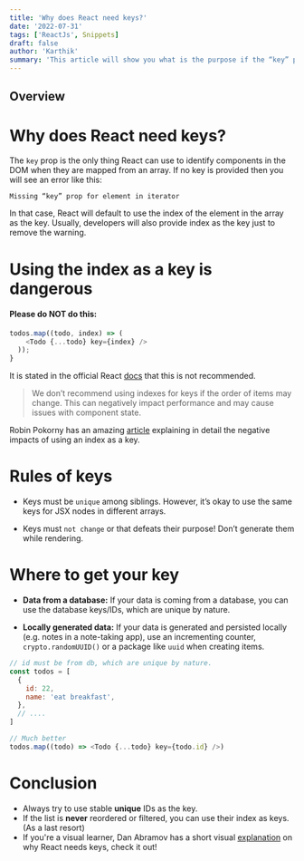 ```yaml
---
title: 'Why does React need keys?'
date: '2022-07-31'
tags: ['ReactJs', Snippets]
draft: false
author: 'Karthik'
summary: 'This article will show you what is the purpose if the “key” prop in React and some best practices around it.'
---
```


## Overview

<TOCInline toc={props.toc} exclude="Overview" toHeading={2} />

# Why does React need keys?

The `key` prop is the only thing React can use to identify components in the DOM when they are
mapped from an array. If no key is provided then you will see an error like this:

```console
Missing “key” prop for element in iterator
```

In that case, React will default to use the index of the element in the array as the key.
Usually, developers will also provide index as the key just to remove the warning.

# Using the index as a key is dangerous

#### Please do NOT do this:

```js
todos.map((todo, index) => (
    <Todo {...todo} key={index} />
  ));
}
```

It is stated in the official React [docs](https://reactjs.org/docs/lists-and-keys.html) that this is not recommended.

> We don’t recommend using indexes for keys if the order of items may change.
> This can negatively impact performance and may cause issues with component state.

Robin Pokorny has an amazing [article](https://robinpokorny.medium.com/index-as-a-key-is-an-anti-pattern-e0349aece318) explaining in detail the negative impacts of using an index as a key.

# Rules of keys

- Keys must be `unique` among siblings. However, it’s okay to use the same keys for JSX nodes
  in different arrays.

- Keys must `not change` or that defeats their purpose! Don’t generate them while rendering.

# Where to get your key

- **Data from a database:** If your data is coming from a database, you can use the database keys/IDs,
  which are unique by nature.

- **Locally generated data:** If your data is generated and persisted locally (e.g. notes in a note-taking app),
  use an incrementing counter, `crypto.randomUUID()` or a package like `uuid` when creating items.

```js
// id must be from db, which are unique by nature.
const todos = [
  {
    id: 22,
    name: 'eat breakfast',
  },
  // ....
]

// Much better
todos.map((todo) => <Todo {...todo} key={todo.id} />)
```

# Conclusion

- Always try to use stable **unique** IDs as the key.
- If the list is **never** reordered or filtered, you can use their index as keys. (As a last resort)
- If you're a visual learner, Dan Abramov has a short visual [explanation](https://twitter.com/dan_abramov/status/1415279090446204929?lang=en) on why React needs keys, check it out!
